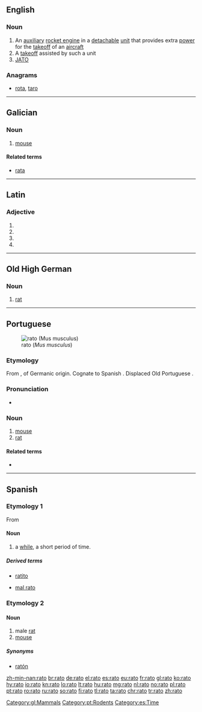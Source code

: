 {{also|RATO}}
==English==

===Noun===
{{wikipedia|RATO}}
{{en-noun}}

# An [[auxiliary]] [[rocket engine]] in a [[detachable]] [[unit]] that provides extra [[power]] for the [[takeoff]] of an [[aircraft]]
# A [[takeoff]] assisted by such a unit
# [[JATO]]

===Anagrams===
* [[rota#English|rota]], [[taro#English|taro]]

----

==Galician==

===Noun===
{{gl-noun|m}}

# [[mouse]]

====Related terms====
* [[rata#Galician|rata]]

[[Category:gl:Mammals]]

----

==Latin==

===Adjective===
{{la-adj-form|ratō}}

# {{inflection of|ratus||dat|m|s|lang=la}}
# {{inflection of|ratus||dat|n|s|lang=la}}
# {{inflection of|ratus||abl|m|s|lang=la}}
# {{inflection of|ratus||abl|n|s|lang=la}}

----

==Old High German==

===Noun===
{{goh-noun}}

# [[rat]]

----

==Portuguese==
[[Image:House mouse.jpg|thumb|rato (''Mus musculus'')]]

===Etymology===
From {{etyl|VL.|es}} {{term|rattus||rat|lang=la}}, of Germanic origin. Cognate to Spanish {{term|ratón|lang=es}}. Displaced Old Portuguese {{term|mur|lang=roa-opt}}.

===Pronunciation===
* {{a|PT}} {{IPA|/ˈʁa.tu/|lang=pt}}

===Noun===
{{pt-noun|m}}

# [[mouse]]
# [[rat]]

====Related terms====
* {{l/pt|ratazana}}

[[Category:pt:Rodents]]

----

==Spanish==

===Etymology 1===
From {{etyl|la|es}} {{term|lang=la|raptus}}

====Noun====
{{es-noun|m}}

# a [[while]], a short period of time.

=====Derived terms=====
* {{sense|diminutive}} [[ratito]]
* [[mal rato]]

===Etymology 2===

====Noun====
{{es-noun|m|f=rata}}

# male [[rat]]
# [[mouse]]

=====Synonyms=====
* {{sense|mouse}} [[ratón]]

[[Category:es:Time]]

[[zh-min-nan:rato]]
[[br:rato]]
[[de:rato]]
[[el:rato]]
[[es:rato]]
[[eu:rato]]
[[fr:rato]]
[[gl:rato]]
[[ko:rato]]
[[hy:rato]]
[[io:rato]]
[[kn:rato]]
[[lo:rato]]
[[lt:rato]]
[[hu:rato]]
[[mg:rato]]
[[nl:rato]]
[[no:rato]]
[[pl:rato]]
[[pt:rato]]
[[ro:rato]]
[[ru:rato]]
[[so:rato]]
[[fi:rato]]
[[tl:rato]]
[[ta:rato]]
[[chr:rato]]
[[tr:rato]]
[[zh:rato]]